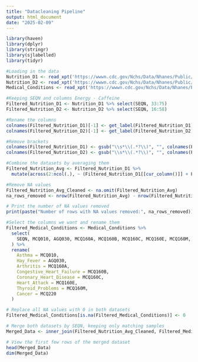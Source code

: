 ```yaml
---
title: "Datacleaning Pipeline"
output: html_document
date: "2025-02-09"
---
```


```r
library(haven)
library(dplyr)
library(stringr)
library(sjlabelled)
library(tidyr)

```



```r
#Loading in the data
Nutrition_D1 <- read_xpt('https://wwwn.cdc.gov/Nchs/Data/Nhanes/Public/2021/DataFiles/DR1TOT_L.xpt') 
Nutrition_D2 <- read_xpt('https://wwwn.cdc.gov/Nchs/Data/Nhanes/Public/2021/DataFiles/DR2TOT_L.xpt')
Medical_Conditions <- read_xpt('https://wwwn.cdc.gov/Nchs/Data/Nhanes/Public/2021/DataFiles/MCQ_L.xpt')

```


```r
#Keeping SEQN and columns Energy - Caffeine
Filtered_Nutrition_D1 <- Nutrition_D1 %>% select(SEQN, 33:75)
Filtered_Nutrition_D2 <- Nutrition_D2 %>% select(SEQN, 16:58)

#Rename the columns
colnames(Filtered_Nutrition_D1)[-1] <- get_label(Filtered_Nutrition_D1)[-1]
colnames(Filtered_Nutrition_D2)[-1] <- get_label(Filtered_Nutrition_D2)[-1]

#Remove brackets
colnames(Filtered_Nutrition_D1) <- gsub("\\s*\\(.*?\\)", "", colnames(Filtered_Nutrition_D1))
colnames(Filtered_Nutrition_D2) <- gsub("\\s*\\(.*?\\)", "", colnames(Filtered_Nutrition_D2))

#Combine the datasets by averaging them
Filtered_Nutrition_Avg <- Filtered_Nutrition_D1 %>%
  mutate(across(2:ncol(.), ~ (Filtered_Nutrition_D1[[cur_column()]] + Filtered_Nutrition_D2[[cur_column()]]) / 2))

#Remove NA values
Filtered_Nutrition_Avg_Cleaned <- na.omit(Filtered_Nutrition_Avg)
na_rows_removed <- nrow(Filtered_Nutrition_Avg) - nrow(Filtered_Nutrition_Avg_Cleaned)

# Print the number of NA values removed
print(paste("Number of rows with NA values removed:", na_rows_removed))
```

```r
#Select the columns we want and rename them
Filtered_Medical_Conditions <- Medical_Conditions %>%
  select(
    SEQN, MCQ010, AGQ030, MCQ160A, MCQ160B, MCQ160C, MCQ160E, MCQ160M, MCQ220
  ) %>%
  rename(
    Asthma = MCQ010,
    Hay_Fever = AGQ030,
    Arthritis = MCQ160A,
    Congestive_Heart_Failure = MCQ160B,
    Coronary_Heart_Disease = MCQ160C,
    Heart_Attack = MCQ160E,
    Thyroid_Problems = MCQ160M,
    Cancer = MCQ220
  )

# Replace all NA values with 0 in both datasets
Filtered_Medical_Conditions[is.na(Filtered_Medical_Conditions)] <- 0
```

```r

# Merge both datasets by SEQN, keeping only matching samples
Merged_Data <- inner_join(Filtered_Nutrition_Avg_Cleaned, Filtered_Medical_Conditions, by = "SEQN")

# View the first few rows of the merged dataset
head(Merged_Data)
dim(Merged_Data)
```
